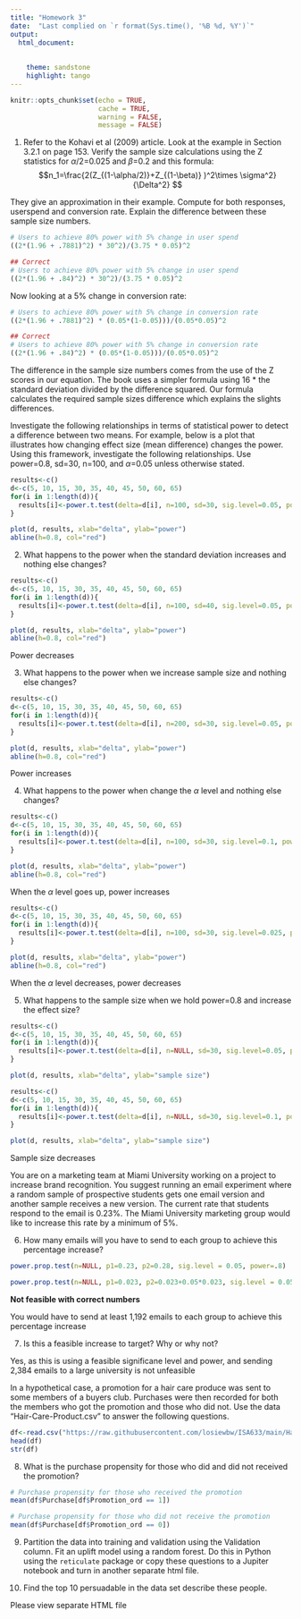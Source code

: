 ```yaml
---
title: "Homework 3"
date:  "Last complied on `r format(Sys.time(), '%B %d, %Y')`"
output:
  html_document: 
  
    
    theme: sandstone
    highlight: tango
---
```


```r
knitr::opts_chunk$set(echo = TRUE,
                      cache = TRUE, 
                      warning = FALSE,
                      message = FALSE)
```

1.  Refer to the Kohavi et al (2009) article. Look at the example in Section 3.2.1 on page 153. Verify the sample size calculations using the Z statistics for $\alpha/2$=0.025 and $\beta$=0.2 and this formula: $$n_1=\frac{2(Z_{(1-\alpha/2)}+Z_{(1-\beta)} )^2\times \sigma^2}{\Delta^2} $$

They give an approximation in their example. Compute for both responses, userspend and conversion rate. Explain the difference between these sample size numbers.

```r
# Users to achieve 80% power with 5% change in user spend
((2*(1.96 + .7881)^2) * 30^2)/(3.75 * 0.05)^2
```

```r
## Correct
# Users to achieve 80% power with 5% change in user spend
((2*(1.96 + .84)^2) * 30^2)/(3.75 * 0.05)^2
```


Now looking at a 5% change in conversion rate:

```R
# Users to achieve 80% power with 5% change in conversion rate
((2*(1.96 + .7881)^2) * (0.05*(1-0.05)))/(0.05*0.05)^2
```
```r
## Correct
# Users to achieve 80% power with 5% change in conversion rate
((2*(1.96 + .84)^2) * (0.05*(1-0.05)))/(0.05*0.05)^2
```


The difference in the sample size numbers comes from the use of the Z scores in our equation. The book uses a simpler formula using 16 \* the standard deviation divided by the difference squared. Our formula calculates the required sample sizes difference which explains the slights differences.

Investigate the following relationships in terms of statistical power to detect a difference between two means. For example, below is a plot that illustrates how changing effect size (mean difference) changes the power. Using this framework, investigate the following relationships. Use power=0.8, sd=30, n=100, and $\alpha$=0.05 unless otherwise stated.

```r
results<-c()
d<-c(5, 10, 15, 30, 35, 40, 45, 50, 60, 65)
for(i in 1:length(d)){
  results[i]<-power.t.test(delta=d[i], n=100, sd=30, sig.level=0.05, power=NULL)$power
}

plot(d, results, xlab="delta", ylab="power")
abline(h=0.8, col="red")


```

2.  What happens to the power when the standard deviation increases and nothing else changes?

```r
results<-c()
d<-c(5, 10, 15, 30, 35, 40, 45, 50, 60, 65)
for(i in 1:length(d)){
  results[i]<-power.t.test(delta=d[i], n=100, sd=40, sig.level=0.05, power=NULL)$power
}

plot(d, results, xlab="delta", ylab="power")
abline(h=0.8, col="red")


```
Power decreases

3.  What happens to the power when we increase sample size and nothing else changes?

```r
results<-c()
d<-c(5, 10, 15, 30, 35, 40, 45, 50, 60, 65)
for(i in 1:length(d)){
  results[i]<-power.t.test(delta=d[i], n=200, sd=30, sig.level=0.05, power=NULL)$power
}

plot(d, results, xlab="delta", ylab="power")
abline(h=0.8, col="red")


```
Power increases

4.  What happens to the power when change the $\alpha$ level and nothing else changes?

```R
results<-c()
d<-c(5, 10, 15, 30, 35, 40, 45, 50, 60, 65)
for(i in 1:length(d)){
  results[i]<-power.t.test(delta=d[i], n=100, sd=30, sig.level=0.1, power=NULL)$power
}

plot(d, results, xlab="delta", ylab="power")
abline(h=0.8, col="red")

```
When the $\alpha$ level goes up, power increases

```r
results<-c()
d<-c(5, 10, 15, 30, 35, 40, 45, 50, 60, 65)
for(i in 1:length(d)){
  results[i]<-power.t.test(delta=d[i], n=100, sd=30, sig.level=0.025, power=NULL)$power
}

plot(d, results, xlab="delta", ylab="power")
abline(h=0.8, col="red")
```

When the $\alpha$ level decreases, power decreases

5.  What happens to the sample size when we hold power=0.8 and increase the effect size?

```R
results<-c()
d<-c(5, 10, 15, 30, 35, 40, 45, 50, 60, 65)
for(i in 1:length(d)){
  results[i]<-power.t.test(delta=d[i], n=NULL, sd=30, sig.level=0.05, power=0.8)$n
}

plot(d, results, xlab="delta", ylab="sample size")

```
```r
results<-c()
d<-c(5, 10, 15, 30, 35, 40, 45, 50, 60, 65)
for(i in 1:length(d)){
  results[i]<-power.t.test(delta=d[i], n=NULL, sd=30, sig.level=0.1, power=0.8)$n
}

plot(d, results, xlab="delta", ylab="sample size")
```
Sample size decreases

You are on a marketing team at Miami University working on a project to increase brand recognition. You suggest running an email experiment where a random sample of prospective students gets one email version and another sample receives a new version. The current rate that students respond to the email is 0.23%. The Miami University marketing group would like to increase this rate by a minimum of 5%.

6.  How many emails will you have to send to each group to achieve this percentage increase?

```r
power.prop.test(n=NULL, p1=0.23, p2=0.28, sig.level = 0.05, power=.8)
```
```r
power.prop.test(n=NULL, p1=0.023, p2=0.023+0.05*0.023, sig.level = 0.05, power=.8)
```
**Not feasible with correct numbers**

You would have to send at least 1,192 emails to each group to achieve this percentage increase

7.  Is this a feasible increase to target? Why or why not?

Yes, as this is using a feasible significane level and power, and sending 2,384 emails to a large university is not unfeasible

In a hypothetical case, a promotion for a hair care produce was sent to some members of a buyers club. Purchases were then recorded for both the members who got the promotion and those who did not. Use the data "Hair-Care-Product.csv" to answer the following questions.

```r
df<-read.csv("https://raw.githubusercontent.com/losiewbw/ISA633/main/Hair-Care-Product.csv")
head(df)
str(df)
```

8.  What is the purchase propensity for those who did and did not received the promotion?

```r
# Purchase propensity for those who received the promotion
mean(df$Purchase[df$Promotion_ord == 1])
```
```r
# Purchase propensity for those who did not receive the promotion
mean(df$Purchase[df$Promotion_ord == 0])
```

9.  Partition the data into training and validation using the Validation column. Fit an uplift model using a random forest. Do this in Python using the `reticulate` package or copy these questions to a Jupiter notebook and turn in another separate html file.



10. Find the top 10 persuadable in the data set describe these people.


Please view separate HTML file